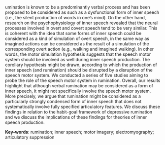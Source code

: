 \chapter*{Abstract}

\initial{R}umination is known to be a predominantly verbal process and has been proposed to be considered as such as a dysfunctional form of inner speech (i.e., the silent production of words in one's mind). On the other hand, research on the psychophysiology of inner speech revealed that the neural processes involved in overt and covert speech tend to be very similar. This is coherent with the idea that some forms of inner speech could be considered as a kind of simulation of overt speech, in the same way as imagined actions can be considered as the result of a simulation of the corresponding overt action (e.g., walking and imagined walking). In other words, the motor simulation hypothesis suggests that the speech motor system should be involved as well during inner speech production. The corollary hypothesis might be drawn, according to which the production of inner speech (and rumination) should be disrupted by a disruption of the speech motor system. We conducted a series of five studies aiming to probe the role of the speech motor system in rumination. Overall, our results highlight that although verbal rumination may be considered as a form of inner speech, it might not specifically involve the speech motor system. More precisely, we argue that rumination might be considered as a particularly strongly condensed form of inner speech that does not systematically involve fully specified articulatory features. We discuss these findings in relation to the habit-goal framework of depressive rumination and we discuss the implications of these findings for theories of inner speech production.

\vspace{\baselineskip}

**Key-words**: rumination; inner speech; motor imagery; electromyography; articulatory suppression

\afterpage{\blankpage}

